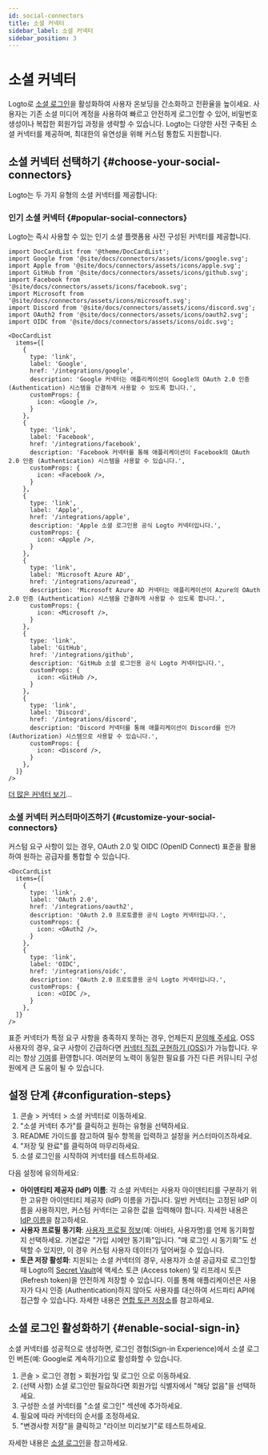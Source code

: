 ```yaml
---
id: social-connectors
title: 소셜 커넥터
sidebar_label: 소셜 커넥터
sidebar_position: 3
---
```


# 소셜 커넥터

Logto로 [소셜 로그인](/end-user-flows/sign-up-and-sign-in/social-sign-in)을 활성화하여 사용자 온보딩을 간소화하고 전환율을 높이세요. 사용자는 기존 소셜 미디어 계정을 사용하여 빠르고 안전하게 로그인할 수 있어, 비밀번호 생성이나 복잡한 회원가입 과정을 생략할 수 있습니다. Logto는 다양한 사전 구축된 소셜 커넥터를 제공하며, 최대한의 유연성을 위해 커스텀 통합도 지원합니다.

## 소셜 커넥터 선택하기 \{#choose-your-social-connectors}

Logto는 두 가지 유형의 소셜 커넥터를 제공합니다:

### 인기 소셜 커넥터 \{#popular-social-connectors}

Logto는 즉시 사용할 수 있는 인기 소셜 플랫폼용 사전 구성된 커넥터를 제공합니다.

```mdx-code-block
import DocCardList from '@theme/DocCardList';
import Google from '@site/docs/connectors/assets/icons/google.svg';
import Apple from '@site/docs/connectors/assets/icons/apple.svg';
import GitHub from '@site/docs/connectors/assets/icons/github.svg';
import Facebook from '@site/docs/connectors/assets/icons/facebook.svg';
import Microsoft from '@site/docs/connectors/assets/icons/microsoft.svg';
import Discord from '@site/docs/connectors/assets/icons/discord.svg';
import OAuth2 from '@site/docs/connectors/assets/icons/oauth2.svg';
import OIDC from '@site/docs/connectors/assets/icons/oidc.svg';

<DocCardList
  items={[
    {
      type: 'link',
      label: 'Google',
      href: '/integrations/google',
      description: 'Google 커넥터는 애플리케이션이 Google의 OAuth 2.0 인증 (Authentication) 시스템을 간결하게 사용할 수 있도록 합니다.',
      customProps: {
        icon: <Google />,
      }
    },
    {
      type: 'link',
      label: 'Facebook',
      href: '/integrations/facebook',
      description: 'Facebook 커넥터를 통해 애플리케이션이 Facebook의 OAuth 2.0 인증 (Authentication) 시스템을 사용할 수 있습니다.',
      customProps: {
        icon: <Facebook />,
      }
    },
    {
      type: 'link',
      label: 'Apple',
      href: '/integrations/apple',
      description: 'Apple 소셜 로그인용 공식 Logto 커넥터입니다.',
      customProps: {
        icon: <Apple />,
      }
    },
    {
      type: 'link',
      label: 'Microsoft Azure AD',
      href: '/integrations/azuread',
      description: 'Microsoft Azure AD 커넥터는 애플리케이션이 Azure의 OAuth 2.0 인증 (Authentication) 시스템을 간결하게 사용할 수 있도록 합니다.',
      customProps: {
        icon: <Microsoft />,
      }
    },
    {
      type: 'link',
      label: 'GitHub',
      href: '/integrations/github',
      description: 'GitHub 소셜 로그인용 공식 Logto 커넥터입니다.',
      customProps: {
        icon: <GitHub />,
      }
    },
    {
      type: 'link',
      label: 'Discord',
      href: '/integrations/discord',
      description: 'Discord 커넥터를 통해 애플리케이션이 Discord를 인가 (Authorization) 시스템으로 사용할 수 있습니다.',
      customProps: {
        icon: <Discord />,
      }
    },
  ]}
/>
```

[더 많은 커넥터 보기](/integrations)...

### 소셜 커넥터 커스터마이즈하기 \{#customize-your-social-connectors}

커스텀 요구 사항이 있는 경우, OAuth 2.0 및 OIDC (OpenID Connect) 표준을 활용하여 원하는 공급자를 통합할 수 있습니다.

```mdx-code-block
<DocCardList
  items={[
    {
      type: 'link',
      label: 'OAuth 2.0',
      href: '/integrations/oauth2',
      description: 'OAuth 2.0 프로토콜용 공식 Logto 커넥터입니다.',
      customProps: {
        icon: <OAuth2 />,
      }
    },
    {
      type: 'link',
      label: 'OIDC',
      href: '/integrations/oidc',
      description: 'OAuth 2.0 프로토콜용 공식 Logto 커넥터입니다.',
      customProps: {
        icon: <OIDC />,
      }
    },
  ]}
/>
```

표준 커넥터가 특정 요구 사항을 충족하지 못하는 경우, 언제든지 [문의해 주세요](https://logto.productlane.com/roadmap). OSS 사용자의 경우, 요구 사항이 긴급하다면 [커넥터 직접 구현하기 (OSS)](/logto-oss/develop-your-connector/implement-connectors#build-a-social-connector)가 가능합니다. 우리는 항상 [기여](/logto-oss/contribution)를 환영합니다. 여러분의 노력이 동일한 필요를 가진 다른 커뮤니티 구성원에게 큰 도움이 될 수 있습니다.

## 설정 단계 \{#configuration-steps}

1. <CloudLink to="/connectors/social">콘솔 > 커넥터 > 소셜 커넥터</CloudLink>로 이동하세요.
2. "소셜 커넥터 추가"를 클릭하고 원하는 유형을 선택하세요.
3. README 가이드를 참고하여 필수 항목을 입력하고 설정을 커스터마이즈하세요.
4. "저장 및 완료"를 클릭하여 마무리하세요.
5. 소셜 로그인을 시작하여 커넥터를 테스트하세요.

다음 설정에 유의하세요:

- **아이덴티티 제공자 (IdP) 이름**: 각 소셜 커넥터는 사용자 아이덴티티를 구분하기 위한 고유한 아이덴티티 제공자 (IdP) 이름을 가집니다. 일반 커넥터는 고정된 IdP 이름을 사용하지만, 커스텀 커넥터는 고유한 값을 입력해야 합니다. 자세한 내용은 [IdP 이름](/connectors/connector-data-structure#target-identity-provider-name)을 참고하세요.
- **사용자 프로필 동기화**: [사용자 프로필 정보](/user-management/user-data#social-identities)(예: 아바타, 사용자명)를 언제 동기화할지 선택하세요. 기본값은 "가입 시에만 동기화"입니다. "매 로그인 시 동기화"도 선택할 수 있지만, 이 경우 커스텀 사용자 데이터가 덮어써질 수 있습니다.
- **토큰 저장 활성화**: 지원되는 소셜 커넥터의 경우, 사용자가 소셜 공급자로 로그인할 때 Logto의 [Secret Vault](/secret-vault)에 액세스 토큰 (Access token) 및 리프레시 토큰 (Refresh token)을 안전하게 저장할 수 있습니다. 이를 통해 애플리케이션은 사용자가 다시 인증 (Authentication)하지 않아도 사용자를 대신하여 서드파티 API에 접근할 수 있습니다. 자세한 내용은 [연합 토큰 저장소](/secret-vault/federated-token-set)를 참고하세요.

## 소셜 로그인 활성화하기 \{#enable-social-sign-in}

소셜 커넥터를 성공적으로 생성하면, 로그인 경험(Sign-in Experience)에서 소셜 로그인 버튼(예: Google로 계속하기)으로 활성화할 수 있습니다.

1. <CloudLink to="/sign-in-experience/sign-up-and-sign-in">
     콘솔 > 로그인 경험 > 회원가입 및 로그인
   </CloudLink>
   으로 이동하세요.
2. (선택 사항) 소셜 로그인만 필요하다면 회원가입 식별자에서 "해당 없음"을 선택하세요.
3. 구성한 소셜 커넥터를 "소셜 로그인" 섹션에 추가하세요.
4. 필요에 따라 커넥터의 순서를 조정하세요.
5. "변경사항 저장"을 클릭하고 "라이브 미리보기"로 테스트하세요.

자세한 내용은 [소셜 로그인](/end-user-flows/sign-up-and-sign-in/social-sign-in)을 참고하세요.
